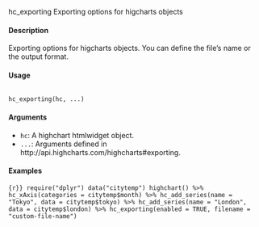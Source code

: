 hc_exporting
Exporting options for higcharts objects

#### Description 

Exporting options for higcharts objects. You can define the file’s name or the output format.

#### Usage

<pre><code>
hc_exporting(hc, ...)
</code></pre>

#### Arguments 

* ``hc ``: A highchart htmlwidget object.
* ``...``: Arguments defined in http://api.highcharts.com/highcharts#exporting.

#### Examples

```{r}}
require("dplyr")
data("citytemp")
highchart() %>%
hc_xAxis(categories = citytemp$month) %>%
hc_add_series(name = "Tokyo", data = citytemp$tokyo) %>%
hc_add_series(name = "London", data = citytemp$london) %>%
hc_exporting(enabled = TRUE,
filename = "custom-file-name")
```
